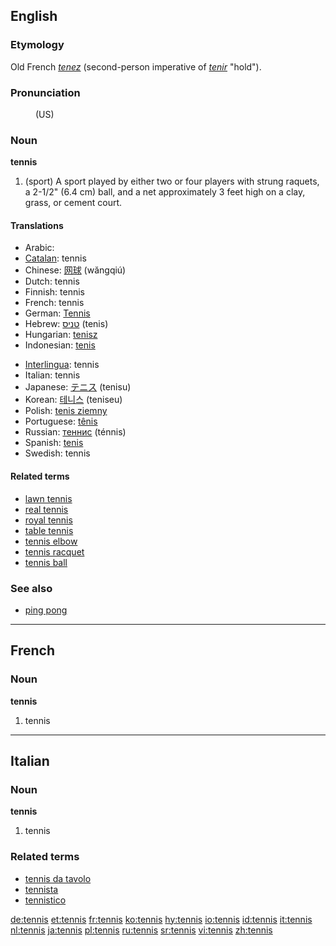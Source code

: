 ==English==
===Etymology===
Old French ''[[tenez]]'' (second-person imperative of ''[[tenir]]'' "hold").

=== Pronunciation ===
:(US) {{SAMPA|/tE.nIs/}}

=== Noun ===
'''tennis'''

# (sport) A sport played by either two or four players with strung raquets, a 2-1/2" (6.4 cm) ball, and a net approximately 3 feet high on a clay, grass, or cement court.

==== Translations ====
{{top}}
*Arabic: {{ARchar|[[تنس]]}} {{Unicode|(tínis)}} {{m}}
*[[Catalan]]: tennis {{m}}
*Chinese: [[网球]] (wăngqiú)
*Dutch: tennis
*Finnish: tennis
*French: tennis {{m}}
*German: [[Tennis]] {{n}}
*Hebrew: [[טניס]] (tenis) {{m}}
*Hungarian: [[tenisz]]
*Indonesian: [[tenis]]
{{mid}}
*[[Interlingua]]: tennis
*Italian: tennis {{m}}
*Japanese: [[テニス]] (tenisu)
*Korean: [[테니스]] (teniseu)
*Polish: [[tenis ziemny]] {{m}}
*Portuguese: [[tênis]] {{m}}
*Russian: [[теннис]] (ténnis) {{m}}
*Spanish: [[tenis]] {{m}}
*Swedish: tennis
{{bottom}}

====Related terms====
*[[lawn tennis]]
*[[real tennis]]
*[[royal tennis]]
*[[table tennis]]
*[[tennis elbow]]
*[[tennis racquet]]
*[[tennis ball]]

===See also===
*[[ping pong]]


----
==French==
===Noun===
'''tennis''' {{m}}
# tennis


----
==Italian==
===Noun===
'''tennis''' {{m}}
# tennis

===Related terms===
*[[tennis da tavolo]]
*[[tennista]]
*[[tennistico]]

[[de:tennis]]
[[et:tennis]]
[[fr:tennis]]
[[ko:tennis]]
[[hy:tennis]]
[[io:tennis]]
[[id:tennis]]
[[it:tennis]]
[[nl:tennis]]
[[ja:tennis]]
[[pl:tennis]]
[[ru:tennis]]
[[sr:tennis]]
[[vi:tennis]]
[[zh:tennis]]